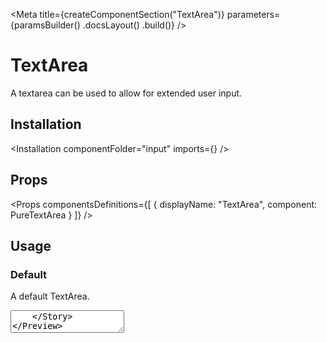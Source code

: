 
<Meta
    title={createComponentSection("TextArea")}
    parameters={paramsBuilder()
        .docsLayout(<ReactComponentsLayout documentationPath="/collections/textarea" />)
        .build()}
/>

# TextArea

A textarea can be used to allow for extended user input.

## Installation

<Installation componentFolder="input" imports={<Imports />} />

## Props

<HocWarning componentName="Input" semanticPath="/elements/input" />

<Props
    componentsDefinitions={[
        { displayName: "TextArea", component: PureTextArea }
    ]}
/>

## Usage

### Default

A default TextArea.

<Preview>
    <Story name="default">
        <TextArea />
    </Story>
</Preview>

### Value

A textarea can have an value.

<Preview>
    <Story name="value">
        <TextArea value="Orbit" />
    </Story>
</Preview>

### Focused

A textarea can show a user is currently interacting with it.

<Preview>
    <Story name="focused">
        <TextArea focused placeholder="Tell us more" />
    </Story>
</Preview>


### Disabled

A textarea can be disabled.

<Preview>
    <Story name="disabled">
        <TextArea disabled placeholder="Tell us more" />
    </Story>
</Preview>

### Read only

A textarea can be read only.

<Preview>
    <Story name="readonly">
        <TextArea readOnly value="Amazing app." />
    </Story>
</Preview>

### Error

A textarea can show that the data contains errors.

<Preview>
    <Story name="error">
        <TextArea error placeholder="Tell us more" />
    </Story>
</Preview>

### Success

A textarea can show that it has been validated.

<Preview>
    <Story name="success">
        <TextArea success placeholder="Tell us more" />
    </Story>
</Preview>

### Transparent

A textarea can be transparent.

<Preview>
    <Story name="transparent">
        <TextArea transparent placeholder="Tell us more" />
    </Story>
</Preview>

### Min Height

A textarea can have a minimum height.

<Preview>
    <Story name="min height">
        <TextArea placeholder="Tell us more" style={{ minHeight: 100 }}/>
    </Story>
</Preview>

### Rows

A textarea can have a minimum number of rows.

<Preview>
    <Story name="rows">
        <TextArea rows={3} placeholder="Tell us more" />
    </Story>
</Preview>

### Size

A textarea can vary in size.

Available sizes are: `"small"`, `"medium"` and `"large"`.

<Preview>
    <Story name="size">
        <div className="flex flex-row items-end items-space-between">
            <div className="flex-auto">
                <TextArea size="small" placeholder="Tell us more..." />
            </div>
            <div className="flex-auto">
                <TextArea fluid placeholder="Tell us more..." />
            </div>
            <div className="flex-auto">
                <TextArea size="large" placeholder="Tell us more..." />
            </div>
        </div>
    </Story>
</Preview>

<Story
    name="autofocus"
    parameters={paramsBuilder()
        .excludeFromDocs()
        .build()}
>
    <div className="flex items-space-between">
        <TextArea autofocus placeholder="Search..." />
        <TextArea autofocus disabled placeholder="Search..." />
    </div>
</Story>

<Story
    name="autofocus delay"
    parameters={paramsBuilder()
        .excludeFromDocs()
        .build()}
>
    <div className="flex items-space-between">
        <TextArea autofocus autofocusDelay={500} placeholder="Search..." />
        <TextArea autofocus disabled autofocusDelay={500} placeholder="Search..." />
    </div>
</Story>

<Story
    name="ref"
    parameters={paramsBuilder()
        .excludeFromDocs()
        .build()}
>
    <RefLogger component={<TextArea />} />
</Story>
